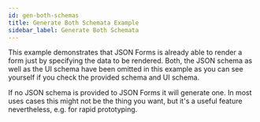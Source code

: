 ```yaml
---
id: gen-both-schemas
title: Generate Both Schemata Example
sidebar_label: Generate Both Schemata
---
```



This example demonstrates that JSON Forms is already able to render a form just by specifying
the data to be rendered. Both, the JSON schema as well as the UI schema have been omitted in this example
as you can see yourself if you check the provided schema and UI schema.

If no JSON schema is provided to JSON Forms it will generate one. In most uses cases this might not be the
thing you want, but it's a useful feature nevertheless, e.g. for rapid prototyping.

<InferBothSchemas />
